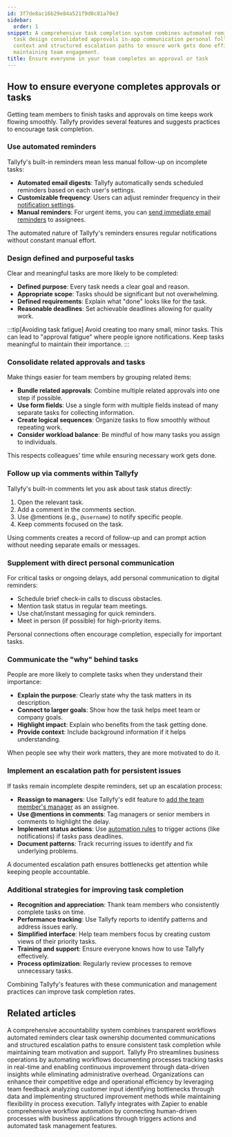 ```yaml
---
id: 3f7de8ac16b29e84a521f9d0c81a70e3
sidebar:
  order: 1
snippet: A comprehensive task completion system combines automated reminders clear
  task design consolidated approvals in-app communication personal follow-ups meaningful
  context and structured escalation paths to ensure work gets done efficiently while
  maintaining team engagement.
title: Ensure everyone in your team completes an approval or task
---
```


## How to ensure everyone completes approvals or tasks

Getting team members to finish tasks and approvals on time keeps work flowing smoothly. Tallyfy provides several features and suggests practices to encourage task completion.

### Use automated reminders

Tallyfy's built-in reminders mean less manual follow-up on incomplete tasks:

- **Automated email digests**: Tallyfy automatically sends scheduled reminders based on each user's settings.
- **Customizable frequency**: Users can adjust reminder frequency in their [notification settings](/products/pro/settings/personal-settings/how-can-i-manage-email-notifications-in-tallyfy/).
- **Manual reminders**: For urgent items, you can [send immediate email reminders](/products/pro/tracking-and-tasks/tasks/how-can-i-send-email-reminders-in-tallyfy/) to assignees.

The automated nature of Tallyfy's reminders ensures regular notifications without constant manual effort.

### Design defined and purposeful tasks

Clear and meaningful tasks are more likely to be completed:

- **Defined purpose**: Every task needs a clear goal and reason.
- **Appropriate scope**: Tasks should be significant but not overwhelming.
- **Defined requirements**: Explain what "done" looks like for the task.
- **Reasonable deadlines**: Set achievable deadlines allowing for quality work.

:::tip[Avoiding task fatigue]
Avoid creating too many small, minor tasks. This can lead to "approval fatigue" where people ignore notifications. Keep tasks meaningful to maintain their importance.
:::

### Consolidate related approvals and tasks

Make things easier for team members by grouping related items:

- **Bundle related approvals**: Combine multiple related approvals into one step if possible.
- **Use form fields**: Use a single form with multiple fields instead of many separate tasks for collecting information.
- **Create logical sequences**: Organize tasks to flow smoothly without repeating work.
- **Consider workload balance**: Be mindful of how many tasks you assign to individuals.

This respects colleagues' time while ensuring necessary work gets done.

### Follow up via comments within Tallyfy

Tallyfy's built-in comments let you ask about task status directly:

1. Open the relevant task.
2. Add a comment in the comments section.
3. Use \@mentions (e.g., `@username`) to notify specific people.
4. Keep comments focused on the task.

Using comments creates a record of follow-up and can prompt action without needing separate emails or messages.

### Supplement with direct personal communication

For critical tasks or ongoing delays, add personal communication to digital reminders:

- Schedule brief check-in calls to discuss obstacles.
- Mention task status in regular team meetings.
- Use chat/instant messaging for quick reminders.
- Meet in person (if possible) for high-priority items.

Personal connections often encourage completion, especially for important tasks.

### Communicate the "why" behind tasks

People are more likely to complete tasks when they understand their importance:

- **Explain the purpose**: Clearly state why the task matters in its description.
- **Connect to larger goals**: Show how the task helps meet team or company goals.
- **Highlight impact**: Explain who benefits from the task getting done.
- **Provide context**: Include background information if it helps understanding.

When people see why their work matters, they are more motivated to do it.

### Implement an escalation path for persistent issues

If tasks remain incomplete despite reminders, set up an escalation process:

- **Reassign to managers**: Use Tallyfy's edit feature to [add the team member's manager](/products/pro/tracking-and-tasks/tasks/edit-task/how-can-i-assign-members-to-tasks-in-tallyfy/) as an assignee.
- **Use \@mentions in comments**: Tag managers or senior members in comments to highlight the delay.
- **Implement status actions**: Use [automation rules](/products/pro/documenting/templates/automations/actions/status-actions/) to trigger actions (like notifications) if tasks pass deadlines.
- **Document patterns**: Track recurring issues to identify and fix underlying problems.

A documented escalation path ensures bottlenecks get attention while keeping people accountable.

### Additional strategies for improving task completion

- **Recognition and appreciation**: Thank team members who consistently complete tasks on time.
- **Performance tracking**: Use Tallyfy reports to identify patterns and address issues early.
- **Simplified interface**: Help team members focus by creating custom views of their priority tasks.
- **Training and support**: Ensure everyone knows how to use Tallyfy effectively.
- **Process optimization**: Regularly review processes to remove unnecessary tasks.

Combining Tallyfy's features with these communication and management practices can improve task completion rates.


## Related articles
<CardGrid>
<LinkTitleCard header="<b>How To > Make people accountable for tasks</b>" href="/products/pro/tutorials/how-to/make-people-accountable-for-tasks/" > A comprehensive accountability system combines transparent workflows automated reminders clear task ownership documented communications and structured escalation paths to ensure consistent task completion while maintaining team motivation and support. </LinkTitleCard>
<LinkTitleCard header="<b>Introduction</b>" href="/products/pro/" > Tallyfy Pro streamlines business operations by automating workflows documenting processes tracking tasks in real-time and enabling continuous improvement through data-driven insights while eliminating administrative overhead. </LinkTitleCard>
<LinkTitleCard header="<b>How To > Improve processes effectively</b>" href="/products/pro/tutorials/how-to/improve-processes-effectively/" > Organizations can enhance their competitive edge and operational efficiency by leveraging team feedback analyzing customer input identifying bottlenecks through data and implementing structured improvement methods while maintaining flexibility in process execution. </LinkTitleCard>
<LinkTitleCard header="<b>Zapier > Tallyfy & Zapier</b>" href="/products/pro/integrations/middleware/zapier/how-can-i-improve-task-management-with-tallyfy/" > Tallyfy integrates with Zapier to enable comprehensive workflow automation by connecting human-driven processes with business applications through triggers actions and automated task management features. </LinkTitleCard>
</CardGrid>
